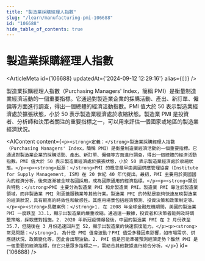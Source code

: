 ```yaml
---
title: "製造業採購經理人指數"
slug: "/learn/manufacturing-pmi-106688"
id: "106688"
hide_table_of_contents: true
---
```



# 製造業採購經理人指數

<ArticleMeta id={106688} updatedAt={'2024-09-12 12:29:16'} alias={`[]`} />
<div className='border-solid border-b border-t-0 my-4 border-[var(--ifm-color-gray-300)]' />

製造業採購經理人指數（Purchasing Managers' Index，簡稱 PMI）是衡量制造業經濟活動的一個重要指標。它通過對製造業企業的採購活動、產出、新訂單、僱傭等方面進行調查，得出一個總體的經濟活動指數。PMI 值大於 50 表示製造業經濟處於擴張狀態，小於 50 表示製造業經濟處於收縮狀態。製造業 PMI 是投資者、分析師和決策者關注的重要指標之一，可以用來評估一個國家或地區的製造業經濟狀況。

<AIContent content={`<p><strong>定義：</strong>製造業採購經理人指數（Purchasing Managers' Index，簡稱 PMI）是衡量制造業經濟活動的一個重要指標。它通過對製造業企業的採購活動、產出、新訂單、僱傭等方面進行調查，得出一個總體的經濟活動指數。PMI 值大於 50 表示製造業經濟處於擴張狀態，小於 50 表示製造業經濟處於收縮狀態。</p><p><strong>起源：</strong>PMI 的概念最早由美國供應管理協會（Institute for Supply Management, ISM）在 20 世紀 40 年代提出。最初，PMI 主要用於美國國內的經濟分析，後來逐漸被全球各國採用，成為國際通用的經濟指標。</p><p><strong>類別與特點：</strong>PMI 主要分為製造業 PMI 和非製造業 PMI。製造業 PMI 專注於製造業領域，而非製造業 PMI 則涵蓋服務業等其他行業。製造業 PMI 的特點是能夠快速反映製造業的經濟狀況，具有較高的時效性和敏感性。其應用場景包括經濟預測、投資決策和政策制定等。</p><p><strong>具體案例：</strong>1. 在 2008 年全球金融危機期間，美國的製造業 PMI 一度跌至 33.1，顯示出製造業的嚴重收縮。通過這一數據，投資者和決策者能夠及時調整策略，採取應對措施。2. 2020 年新冠疫情爆發後，中國的製造業 PMI 在 2 月份跌至 35.7，但隨後在 3 月份迅速回升至 52，顯示出製造業的快速恢復能力。</p><p><strong>常見問題：</strong>1. 為什麼 PMI 值會波動？PMI 值受多種因素影響，如市場需求、供應鏈狀況、政策變化等，因此會出現波動。2. PMI 值是否能準確預測經濟走勢？雖然 PMI 是一個重要的經濟指標，但它只是眾多指標之一，需結合其他數據進行綜合分析。</p>`} id={106688} />
